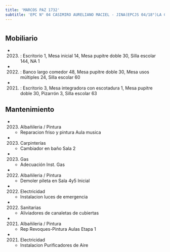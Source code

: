 ```yaml
---
title: 'MARCOS PAZ 1732'
subtitle: 'EPC N° 04 CASIMIRO AURELIANO MACIEL - JINA(EPCJS 04/18°)LA CALESITA DON JOSE'
---
```


#


## Mobiliario

*  (2023) : Escritorio 1, Mesa inicial 14, Mesa pupitre doble 30, Silla escolar 144, NA 1 

*  (2022) : Banco largo comedor 48, Mesa pupitre doble 30, Mesa usos múltiples 24, Silla escolar 60 

*  (2021) : Escritorio 3, Mesa integradora con escotadura 1, Mesa pupitre doble 30, Pizarrón 3, Silla escolar 63 





## Mantenimiento

*  (2023) Albañileria / Pintura 
    + Reparacion friso y pintura Aula musica

*  (2023) Carpinterías 
    + Cambiador en baño Sala 2

*  (2023) Gas 
    + Adecuación Inst. Gas

*  (2022) Albañileria / Pintura 
    + Demoler pileta en Sala 4y5 Inicial

*  (2022) Electricidad 
    + Instalacion luces de emergencia

*  (2022) Sanitarias 
    + Aliviadores de canaletas de cubiertas

*  (2021) Albañileria / Pintura 
    + Rep Revoques-Pintura Aulas Etapa 1

*  (2021) Electricidad 
    + Instalacion Purificadores de Aire




